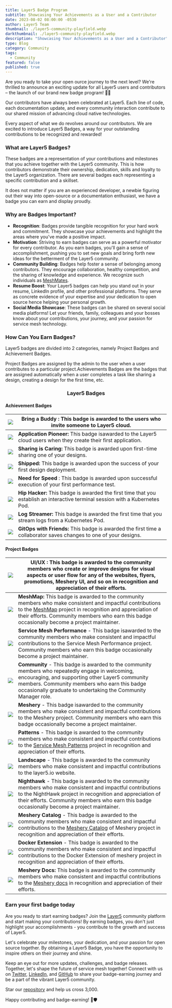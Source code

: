 ```yaml
---
title: Layer5 Badge Program
subtitle: Showcasing Your Achievements as a User and a Contributor
date: 2023-08-02 08:00:00 -0530
author: Layer5 Team
thumbnail: ./layer5-community-playfield.webp
darkthumbnail: ./layer5-community-playfield.webp
description: "Showcasing Your Achievements as a User and a Contributor"
type: Blog
category: Community
tags:
  - Community
featured: false
published: true
---
```



<BlogWrapper>

Are you ready to take your open ource journey to the next level? We're thrilled to announce an exciting update for all Layer5 users and contributors – the launch of our brand new badge program! 🎉🎈

Our contributors have always been celebrated at Layer5. Each line of code, each documentation update, and every community interaction contribute to our shared mission of advancing cloud native technologies.

Every aspect of what we do revolves around our contributors. We are excited to introduce Layer5 Badges, a way for your outstanding contributions to be recognized and rewarded!

### What are Layer5 Badges?

These badges are a representation of your contributions and milestones that you achieve together with the Layer5 community. This is how contributors demonstrate their ownership, dedication, skills and loyalty to the Layer5 organization. There are several badges each representing a specific contribution and a skillset.

It does not matter if you are an experienced developer, a newbie figuring out their way into open-source or a documentation enthusiast, we have a badge you can earn and display proudly.

### Why are Badges Important?

  - **Recognition**: Badges provide tangible recognition for your hard work and commitment. They showcase your achievements and highlight the areas where you've made a positive impact.
  - **Motivation**: Striving to earn badges can serve as a powerful motivator for every contributor. As you earn badges, you'll gain a sense of accomplishment, pushing you to set new goals and bring forth new ideas for the betterment of the Layer5 community.
  - **Community Building**: Badges help foster a sense of belonging among contributors. They encourage collaboration, healthy competition, and the sharing of knowledge and experience. We recognize such individuals as [MeshMates](/community/meshmates).
  - **Resume Boost**: Your Layer5 badges can help you stand out in your resume, LinkedIn profile, and other professional platforms. They serve as concrete evidence of your expertise and your dedication to open source hence helping your personal growth.
 - **Social Media Showcase**: These badges can be shared on several social media platforms! Let your friends, family, colleagues and your bosses know about your contributions, your journey, and your passion for service mesh technology.

### How Can You Earn Badges?

Layer5 badges are divided into 2 categories, namely Project Badges and Achievement Badges.

Project Badges are assigned by the admin to the user when a user contributes to a particular project.Achievements Badges are the badges that are assigned automatically when a user completes a task like sharing a design, creating a design for the first time, etc.

<h3 align="center">Layer5 Badges</h3>
<h4>Achievement Badges</h4>

| ![](https://raw.githubusercontent.com/layer5labs/meshery-extensions-packages/master/assets/badges/bring-a-buddy/bring-a-buddy.svg) | **Bring a Buddy** : This badge is awarded to the users who invite someone to Layer5 cloud. |
| --- | --- |
| ![](https://github.com/layer5labs/meshery-extensions-packages/raw/master/assets/badges/first-application/first-application.svg) | **Application Pioneer:** This badge isawarded to the Layer5 cloud users when they create their first application. |
| ![](https://github.com/layer5labs/meshery-extensions-packages/raw/master/assets/badges/first-collaborator/first-collaborator.svg) | **Sharing is Caring:** This badge is awarded upon first-time sharing one of your designs. |
| ![](https://github.com/layer5labs/meshery-extensions-packages/raw/master/assets/badges/first-deployment/first-deployment.svg) | **Shipped:** This badge is awarded upon the success of your first design deployment. |
| ![](https://raw.githubusercontent.com/layer5labs/meshery-extensions-packages/master/assets/badges/need-for-speed/need-for-speed.svg) | **Need for Speed** : This badge is awarded upon successful execution of your first performance test. |
| ![](https://raw.githubusercontent.com/layer5labs/meshery-extensions-packages/master/assets/badges/first-interactive-terminal-session/first-interactive-terminal-session.svg) | **Hip Hacker:** This badge is awarded the first time that you establish an interactive terminal session with a Kubernetes Pod. |
| ![](https://raw.githubusercontent.com/layer5labs/meshery-extensions-packages/master/assets/badges/first-log-streaming-session/first-log-streaming-session.svg) | **Log Streamer:** This badge is awarded the first time that you stream logs from a Kubernetes Pod. |
| ![](https://raw.githubusercontent.com/layer5labs/meshery-extensions-packages/master/assets/badges/gitops-with-friends/gitops-with-friends.svg) | **GitOps with Friends:** This badge is awarded the first time a collaborator saves changes to one of your designs. |

<h4>Project Badges</h4>

| ![](https://raw.githubusercontent.com/layer5labs/meshery-extensions-packages/master/assets/badges/ui-ux/ui-ux.svg) | **UI/UX** : This badge is awarded to the community members who create or improve designs for visual aspects or user flow for any of the websites, flyers, promotions, Meshery UI, and so on in recognition and appreciation of their efforts. |
| --- | --- |
| ![](https://raw.githubusercontent.com/layer5labs/meshery-extensions-packages/master/assets/badges/meshmap/meshmap.svg) | **MeshMap:** This badge is awarded to the community members who make consistent and impactful contributions to the [MeshMap](https://layer5.io/cloud-native-management/meshmap) project in recognition and appreciation of their efforts. Community members who earn this badge occasionally become a project maintainer. |
| ![](https://raw.githubusercontent.com/layer5labs/meshery-extensions-packages/master/assets/badges/smp/smp.svg) | **Service Mesh Performance** - This badge isawarded to the community members who make consistent and impactful contributions to the Service Mesh Performance project. Community members who earn this badge occasionally become a project maintainer. |
| ![](https://raw.githubusercontent.com/layer5labs/meshery-extensions-packages/master/assets/badges/community/community.svg) | **Community** - This badge is awarded to the community members who repeatedly engage in welcoming, encouraging, and supporting other Layer5 community members. Community members who earn this badge occasionally graduate to undertaking the Community Manager role. |
| ![](https://raw.githubusercontent.com/layer5labs/meshery-extensions-packages/master/assets/badges/meshery/meshery.svg) | **Meshery** - This badge isawarded to the community members who make consistent and impactful contributions to the Meshery project. Community members who earn this badge occasionally become a project maintainer. |
| ![](https://raw.githubusercontent.com/layer5labs/meshery-extensions-packages/master/assets/badges/patterns/patterns.svg) | **Patterns** - This badge is awarded to the community members who make consistent and impactful contributions to the [Service Mesh Patterns](https://service-mesh-patterns.github.io/service-mesh-patterns) project in recognition and appreciation of their efforts. |
| ![](https://raw.githubusercontent.com/layer5labs/meshery-extensions-packages/master/assets/badges/landscape/landscape.svg) | **Landscape** - This badge is awarded to the community members who make consistent and impactful contributions to the layer5.io website. |
| ![](https://raw.githubusercontent.com/layer5labs/meshery-extensions-packages/master/assets/badges/nighthawk/nighthawk.svg)  | **Nighthawk** - This badge is awarded to the community members who make consistent and impactful contributions to the NightHawk project in recognition and appreciation of their efforts. Community members who earn this badge occasionally become a project maintainer. |
| ![](https://raw.githubusercontent.com/layer5labs/meshery-extensions-packages/master/assets/badges/meshery-catalog/meshery-catalog.svg)  | **Meshery Catalog** - This badge is awarded to the community members who make consistent and impactful contributions to the [Meshery Catalog](https://meshery.io/catalog) of Meshery project in recognition and appreciation of their efforts. |
| ![](https://raw.githubusercontent.com/layer5labs/meshery-extensions-packages/master/assets/badges/docker-extension/docker-extension.svg)  | **Docker Extension** - This badge is awarded to the community members who make consistent and impactful contributions to the Docker Extension of meshery project in recognition and appreciation of their efforts. |
| ![](https://raw.githubusercontent.com/layer5labs/meshery-extensions-packages/master/assets/badges/meshery-docs/meshery-docs.svg)  | **Meshery Docs:** This badge is awarded to the community members who make consistent and impactful contributions to the [Meshery docs](https://docs.meshery.io/) in recognition and appreciation of their efforts. | 


### Earn your first badge today

Are you ready to start earning badges? Join the [Layer5](http://layer5.io/) community platform and start making your contributions! By earning badges, you don't just highlight your accomplishments - you contribute to the growth and success of Layer5.

Let's celebrate your milestones, your dedication, and your passion for open source together. By obtaining a Layer5 Badge, you have the opportunity to inspire others on their journey and shine.

Keep an eye out for more updates, challenges, and badge releases. Together, let's shape the future of service mesh together! Connect with us on [Twitter](https://twitter.com/layer5), [LinkedIn](https://www.linkedin.com/company/layer5), and [GitHub](https://github.com/meshery/meshery) to share your badge-earning journey and be a part of the vibrant Layer5 community.

Star our [repository](https://github.com/meshery/meshery) and help us cross 3,000.

Happy contributing and badge-earning! 🚀🛡️
</BlogWrapper>